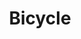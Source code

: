 ---
title: "Bicycle"
meta_title: "Bicycle craft"
description: "Craft de Bicycle"
rank: "s"
draft: false
name: "Bicycle"
recipe_img: "https://wiki.pokexgames.com/images/9/95/Bicycle4.png"
level: 100
craft_time: 604800
result: 1
value_npc: 1
ingredients:
  - name: "Metal Stone"
    quantity: 2
    item_img: "https://wiki.pokexgames.com/images/b/b9/MetalStone.png"
    value_npc: 1
  - name: "Mystic Star"
    quantity: 3
    item_img: "https://wiki.pokexgames.com/images/0/07/GUc8LUi.png"
    value_npc: 1
  - name: "Mini Wing"
    quantity: 30
    item_img: "https://wiki.pokexgames.com/images/c/c4/Mini_Wings.png"
    value_npc: 1
  - name: "Scythe"
    quantity: 60
    item_img: "https://wiki.pokexgames.com/images/2/2f/Scythe1.png"
    value_npc: 1
  - name: "Pinsir Horn"
    quantity: 500
    item_img: "https://wiki.pokexgames.com/images/d/de/Pinsir_Horn.png"
    value_npc: 1
  - name: "Horse Saddle"
    quantity: 1
    item_img: "https://wiki.pokexgames.com/images/b/be/Horse_Saddle.png"
    value_npc: 1
  - name: "Bull Red Saddle"
    quantity: 2
    item_img: "https://wiki.pokexgames.com/images/0/01/Bull_Red_Saddle.png"
    value_npc: 1
  - name: "Bull Black Saddle"
    quantity: 2
    item_img: "https://wiki.pokexgames.com/images/1/10/Bull_Black_Saddle.png"
    value_npc: 1
  - name: "Pony Saddle"
    quantity: 4
    item_img: "https://wiki.pokexgames.com/images/7/75/Pony_Saddle.png"
    value_npc: 1
  - name: "Gold Bar"
    quantity: 30
    item_img: "https://wiki.pokexgames.com/images/0/07/Gold_bar.png"
    value_npc: 1
---